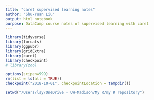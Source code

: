 ```yaml
---
title: "caret supervised learning notes"
author: "Shu-Yuan Liu"
output: html_notebook
purpose: DataCamp course notes of supervised learning with caret
---
```


```r
library(tidyverse)
library(forcats)
library(ggpubr)
library(gridExtra)
library(caret)
library(checkpoint)
# library(zoo) 

options(scipen=999)
rm(list = ls(all = TRUE))
checkpoint("2018-10-01", checkpointLocation = tempdir())

setwd("/Users/lsy/OneDrive - UW-Madison/My R/my R repository")
```

```r


```

